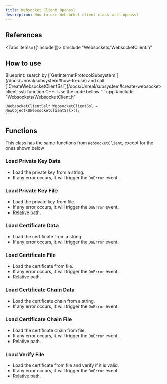 ```yaml
---
title: Websocket Client Openssl
description: How to use Websocket client class with openssl
---
```



## References

<Tabs items={['Include']}>
    <Tab value="Include">#include "Websockets/WebsocketClient.h"</Tab>
</Tabs>

## How to use

<Steps>
  <Step>
    Blueprint: search by [`GetInternetProtocolSubsystem`](/docs/Unreal/subsystem#how-to-use) and call [`CreateWebsocketClientSsl`](/docs/Unreal/subsystem#create-websocket-client-ssl) function
  </Step>
  <Step>
    C++: Use the code bellow
    ``` cpp
    #include "Websockets/WebsocketClient.h"

    UWebsocketClientSsl* WebsocketClientSsl = NewObject<UWebsocketClientSsl>();
    ```
  </Step>
</Steps>

## Functions

This class has the same functions from ```WebsocketClient```, except for the ones shown below

### Load Private Key Data

* Load the private key from a string.
* If any error occurs, it will trigger the ```OnError``` event.

<ImageZoom src="/img/client-side/websocket/ssl/loadkeydata.png" width={230} height={134} />

### Load Private Key File

* Load the private key from file.
* If any error occurs, it will trigger the ```OnError``` event.
* Relative path.

<ImageZoom src="/img/client-side/websocket/ssl/loadkeyfile.png" width={230} height={134} />

### Load Certificate Data

* Load the certificate from a string.
* If any error occurs, it will trigger the ```OnError``` event.

<ImageZoom src="/img/client-side/websocket/ssl/loadcertificatedata.png" width={232} height={134} />

### Load Certificate File

* Load the certificate from file.
* If any error occurs, it will trigger the ```OnError``` event.
* Relative path.

<ImageZoom src="/img/client-side/websocket/ssl/loadcertificatefile.png" width={230} height={134} />

### Load Certificate Chain Data

* Load the certificate chain from a string.
* If any error occurs, it will trigger the ```OnError``` event.

<ImageZoom src="/img/client-side/websocket/ssl/loadcertificatechaindata.png" width={232} height={134} />

### Load Certificate Chain File

* Load the certificate chain from file.
* If any error occurs, it will trigger the ```OnError``` event.
* Relative path.

<ImageZoom src="/img/client-side/websocket/ssl/loadcertificatechainfile.png" width={230} height={134} />

### Load Verify File

* Load the certificate from file and verify if it is valid.
* If any error occurs, it will trigger the ```OnError``` event.
* Relative path.

<ImageZoom src="/img/client-side/websocket/ssl/loadverifyfile.png" width={230} height={134} />